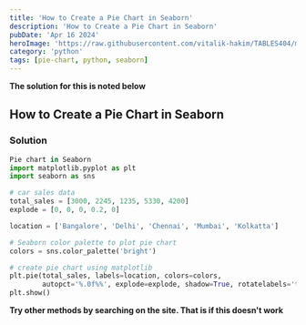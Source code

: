 ```yaml
---
title: 'How to Create a Pie Chart in Seaborn'
description: 'How to Create a Pie Chart in Seaborn'
pubDate: 'Apr 16 2024'
heroImage: 'https://raw.githubusercontent.com/vitalik-hakim/TABLES404/main/error_b/python.jpg'
category: 'python'
tags: [pie-chart, python, seaborn]
---
```


**The solution for this is noted below**

## How to Create a Pie Chart in Seaborn

### Solution

```python
Pie chart in Seaborn
import matplotlib.pyplot as plt
import seaborn as sns

# car sales data
total_sales = [3000, 2245, 1235, 5330, 4200]
explode = [0, 0, 0, 0.2, 0]

location = ['Bangalore', 'Delhi', 'Chennai', 'Mumbai', 'Kolkatta']

# Seaborn color palette to plot pie chart
colors = sns.color_palette('bright')

# create pie chart using matplotlib
plt.pie(total_sales, labels=location, colors=colors,
        autopct='%.0f%%', explode=explode, shadow=True, rotatelabels='true')
plt.show()
```

**Try other methods by searching on the site. That is if this doesn't work**
